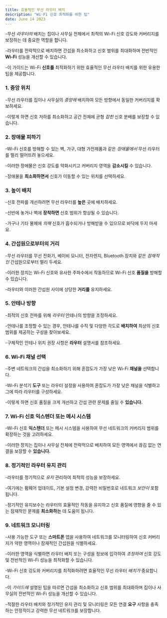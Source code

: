 ```yaml
---
title: 효율적인 무선 라우터 배치
description: "Wi-Fi 신호 최적화를 위한 팁"
date: June 14 2023
---
```




-무선 _라우터의_ 배치는 집이나 사무실 전체에서 최적의 Wi-Fi 신호 강도와 커버리지를 보장하는 데 중요한 역할을 합니다. 


-라우터를 전략적으로 배치하면 간섭을 최소화하고 신호 범위를 최대화하며 전반적인 **Wi-Fi** 성능을 개선할 수 있습니다. 


-이 가이드는 Wi-Fi **신호를** 최적화하기 위한 효율적인 무선 라우터 배치를 위한 유용한 팁을 제공합니다.

### 1. 중앙 위치
-무선 라우터를 집이나 사무실의 _중앙에_ 배치하여 모든 방향에서 동일한 커버리지를 확보하세요. 


-이렇게 하면 신호 저하를 최소화하고 공간 전체에 균형 _잡힌_ 신호 분배를 보장할 수 있습니다.

### 2. 장애물 피하기
-Wi-Fi 신호를 방해할 수 있는 벽, 가구, 대형 가전제품과 같은 _장애물에서_ 무선 라우터를 멀리 떨어뜨려 놓으세요. 


-이러한 장애물은 신호 강도를 약화시키고 커버리지 영역을 **감소시킬** 수 있습니다. 


-장애물을 **최소화하면서** 신호가 이동할 수 있는 위치를 선택하세요.

### 3. 높이 배치
-신호 전파를 개선하려면 무선 라우터를 **높은** 곳에 배치하세요. 


-선반에 놓거나 벽에 **장착하면** 신호 범위가 향상될 수 있습니다. 


-가구나 기타 물체에 _의해_ 신호가 흡수되거나 방해받을 수 있으므로 바닥에 두지 마세요.

### 4. 간섭원으로부터의 거리
-무선 라우터를 무선 전화기, 베이비 모니터, 전자렌지, Bluetooth 장치와 같은 _잠재적인_ 간섭원으로부터 멀리 두세요. 


-이러한 장치는 Wi-Fi 신호와 유사한 주파수에서 작동하므로 Wi-Fi 신호 **품질을** 방해할 수 있습니다. 


-라우터와 이러한 간섭원 사이에 상당한 **거리를** 유지하세요.

### 5. 안테나 방향
-최적의 신호 전파를 위해 _라우터_ 안테나의 방향을 조정하세요. 


-안테나를 조정할 수 있는 경우, 안테나를 수직 및 다양한 각도로 **배치하여** 최상의 신호 범위를 제공하는 구성을 찾아보세요. 


-구체적인 안테나 위치 권장 사항은 **라우터** 설명서를 참조하세요.

### 6. Wi-Fi 채널 선택
-주변 네트워크의 간섭을 최소화하기 위해 혼잡도가 가장 낮은 Wi-Fi **채널을** 선택합니다. 


-Wi-Fi 분석기 **도구** 또는 라우터 설정을 사용하여 혼잡도가 가장 낮은 채널을 식별하고 그에 따라 라우터를 구성하세요. 


-이렇게 하면 신호 품질을 크게 개선하고 간섭 관련 문제를 줄일 수 **있습니다.**

### 7. Wi-Fi 신호 익스텐더 또는 메시 시스템
-Wi-Fi 신호 **익스텐더** 또는 메시 시스템을 사용하여 무선 네트워크의 커버리지 범위를 확장하는 것을 고려하세요. 


-이러한 장치는 집이나 사무실 전체에 전략적으로 배치하여 모든 영역에서 끊김 없는 연결을 보장할 수 **있습니다.**

### 8. 정기적인 라우터 유지 관리
-라우터를 정기적으로 _유지_ 관리하여 최적의 성능을 보장하세요. 


-여기에는 펌웨어 업데이트, 기본 설정 변경, 강력한 비밀번호로 네트워크 _보안이_ 포함됩니다. 


-정기적인 유지보수는 라우터의 효율적인 작동을 유지하고 신호 품질에 영향을 줄 수 있는 잠재적인 문제를 **최소화하는** 데 도움이 됩니다.

### 9. 네트워크 모니터링
-사용 가능한 도구 또는 **스마트폰** 앱을 사용하여 네트워크를 모니터링하여 신호 커버리지가 약한 영역이나 잠재적인 간섭원을 식별하세요. 


-이러한 영역을 식별하면 라우터 배치 또는 구성을 정보에 입각하여 _조정하여_ 신호 강도 및 전반적인 Wi-Fi 성능을 최적화할 수 있습니다.


-Wi-Fi 신호 강도와 커버리지를 최적화하려면 효율적인 무선 라우터 _배치가_ 중요합니다. 


-이 _가이드에_ 설명된 팁을 따르면 간섭을 최소화하고 신호 범위를 최대화하며 집이나 사무실의 전반적인 Wi-Fi 성능을 개선할 수 있습니다. 


-적절한 라우터 배치와 정기적인 유지 관리 및 모니터링은 모든 연결 **요구** 사항을 충족하는 안정적이고 강력한 무선 네트워크를 보장합니다.
